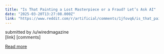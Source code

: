 ```yaml
---
title: "Is That Painting a Lost Masterpiece or a Fraud? Let’s Ask AI"
date: "2025-03-20T13:27:08.000Z"
link: "https://www.reddit.com/r/artificial/comments/1jfovq6/is_that_painting_a_lost_masterpiece_or_a_fraud/"
---
```


submitted by    /u/wiredmagazine  
 [link]   [comments]

[Read more](https://www.reddit.com/r/artificial/comments/1jfovq6/is_that_painting_a_lost_masterpiece_or_a_fraud/)
